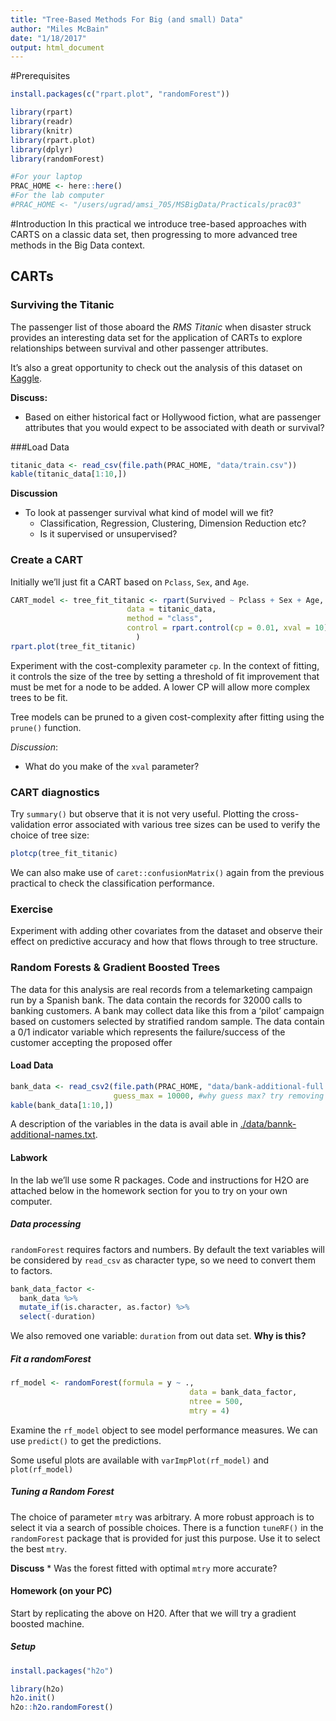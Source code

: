 ```yaml
---
title: "Tree-Based Methods For Big (and small) Data"
author: "Miles McBain"
date: "1/18/2017"
output: html_document
---
```

#Prerequisites
```r
install.packages(c("rpart.plot", "randomForest"))
```


```r
library(rpart)
library(readr)
library(knitr)
library(rpart.plot)
library(dplyr)
library(randomForest)

#For your laptop
PRAC_HOME <- here::here()
#For the lab computer
#PRAC_HOME <- "/users/ugrad/amsi_705/MSBigData/Practicals/prac03"
```


#Introduction
In this practical we introduce tree-based approaches with CARTS on a classic data set, then progressing to more advanced tree methods in the Big Data context.

## CARTs

### Surviving the Titanic
The passenger list of those aboard the *RMS Titanic* when disaster struck provides an interesting data set for the application of CARTs to explore relationships between survival and other passenger attributes. 

It's also a great opportunity to check out the analysis of this dataset on [Kaggle](https://www.kaggle.com/c/titanic/details/new-getting-started-with-r).

**Discuss:**

* Based on either historical fact or Hollywood fiction, what are passenger attributes that you would expect to be associated with death or survival? 

###Load Data
```r
titanic_data <- read_csv(file.path(PRAC_HOME, "data/train.csv"))
kable(titanic_data[1:10,])
```

**Discussion**

* To look at passenger survival what kind of model will we fit? 
   - Classification, Regression, Clustering, Dimension Reduction etc?
   - Is it supervised or unsupervised?

### Create a CART
Initially we'll just fit a CART based on `Pclass`, `Sex`, and `Age`.
```r
CART_model <- tree_fit_titanic <- rpart(Survived ~ Pclass + Sex + Age,
                          data = titanic_data,
                          method = "class",
                          control = rpart.control(cp = 0.01, xval = 10)
                            )
rpart.plot(tree_fit_titanic)
```

Experiment with the cost-complexity parameter `cp`. In the context of fitting, it controls the size of the tree by setting a threshold of fit improvement that must be met for a node to be added. A lower CP will allow more complex trees to be fit.

Tree models can be pruned to a given cost-complexity after fitting using the `prune()` function.

*Discussion*:

* What do you make of the `xval` parameter?

### CART diagnostics
Try `summary()` but observe that it is not very useful. Plotting the cross-validation error associated with various tree sizes can be used to verify the choice of tree size:
```r
plotcp(tree_fit_titanic)
```

We can also make use of `caret::confusionMatrix()` again from the previous practical to check the classification performance.

### Exercise
Experiment with adding other covariates from the dataset and observe their effect on predictive accuracy and how that flows through to tree structure.


### Random Forests & Gradient Boosted Trees
The data for this analysis are real records from a telemarketing campaign run by a Spanish bank. The data contain the records for 32000 calls to banking customers. A bank may collect data like this from a 'pilot' campaign based on customers selected by stratified random sample. The data contain a 0/1 indicator variable which represents the failure/success of the customer accepting the proposed offer


#### Load Data
```r
bank_data <- read_csv2(file.path(PRAC_HOME, "data/bank-additional-full.csv"),
                       guess_max = 10000, #why guess max? try removing it to understand.
kable(bank_data[1:10,])
```

A description of the variables in the data is avail able in [./data/bannk-additional-names.txt](./data/bannk-additional-names.txt).

#### Labwork
In the lab we'll use some R packages. Code and instructions for H2O are attached below in the homework section for you to try on your own computer. 

##### Data processing
`randomForest` requires factors and numbers. By default the text variables will be considered by `read_csv` as character type, so we need to convert them to factors.

```r
bank_data_factor <- 
  bank_data %>%
  mutate_if(is.character, as.factor) %>%
  select(-duration)
```
We also removed one variable: `duration` from out data set. **Why is this?**

##### Fit a randomForest
```r

rf_model <- randomForest(formula = y ~ ., 
                                        data = bank_data_factor,
                                        ntree = 500,
                                        mtry = 4)
```

Examine the `rf_model` object to see model performance measures. We can use `predict()` to get the predictions.
 
Some useful plots are available with `varImpPlot(rf_model)` and `plot(rf_model)`

##### Tuning a Random Forest
The choice of parameter `mtry` was arbitrary. A more robust approach is to select it via a search of possible choices. There is a function `tuneRF()` in the `randomForest` package that is provided for just this purpose. Use it to select the best `mtry`.

**Discuss**
* Was the forest fitted with optimal `mtry` more accurate? 


#### Homework (on your PC)
Start by replicating the above on H20. After that we will try a gradient boosted machine.

##### Setup

```r
install.packages("h2o")
```


```r
library(h2o)
h2o.init()  
h2o::h2o.randomForest()
```



